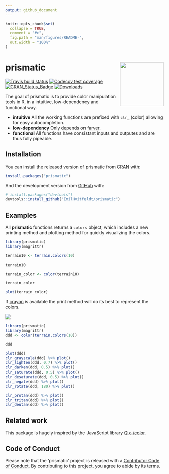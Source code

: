 ```yaml
---
output: github_document
---
```


<!-- README.md is generated from README.Rmd. Please edit that file -->

```r
knitr::opts_chunk$set(
  collapse = TRUE,
  comment = "#>",
  fig.path = "man/figures/README-",
  out.width = "100%"
)
```

# prismatic <img src='man/figures/logo.png' align="right" height="139" />

<!-- badges: start -->
[![Travis build status](https://travis-ci.org/EmilHvitfeldt/prismatic.svg?branch=master)](https://travis-ci.org/EmilHvitfeldt/prismatic)
[![Codecov test coverage](https://codecov.io/gh/EmilHvitfeldt/prismatic/branch/master/graph/badge.svg)](https://codecov.io/gh/EmilHvitfeldt/prismatic?branch=master)
[![CRAN\_Status\_Badge](http://www.r-pkg.org/badges/version/prismatic)](https://CRAN.R-project.org/package=prismatic)
[![Downloads](http://cranlogs.r-pkg.org/badges/prismatic)](https://CRAN.R-project.org/package=prismatic)
<!-- badges: end -->

The goal of prismatic is to provide color manipulation tools in R, in a intuitive, low-dependency and functional way.

- **intuitive** All the working functions are prefixed with `clr_` (**c**o**l**o**r**) allowing for easy autocompletion.
- **low-dependency** Only depends on [farver](https://github.com/thomasp85/farver).
- **functional** All functions have consistant inputs and outputes and are thus fully pipeable.

## Installation

You can install the released version of prismatic from [CRAN](https://CRAN.R-project.org) with:

``` r
install.packages("prismatic")
```

And the development version from [GitHub](https://github.com/) with:

``` r
# install.packages("devtools")
devtools::install_github("EmilHvitfeldt/prismatic")
```
## Examples

All **prismatic** functions returns a `colors` object, which includes a new printing method and plotting method for quickly visualizing the colors.

```r
library(prismatic)
library(magrittr)

terrain10 <- terrain.colors(10)

terrain10

terrain_color <- color(terrain10)

terrain_color

plot(terrain_color)
```

If [crayon](https://github.com/r-lib/crayon) is available the print method will do its best to represent the colors.

![](man/figures/sceenshot.png)

```r
library(prismatic)
library(magrittr)
ddd <- color(terrain.colors(10))

ddd

plot(ddd)
clr_grayscale(ddd) %>% plot()
clr_lighten(ddd, 0.7) %>% plot()
clr_darken(ddd, 0.5) %>% plot()
clr_saturate(ddd, 0.5) %>% plot()
clr_desaturate(ddd, 0.5) %>% plot()
clr_negate(ddd) %>% plot()
clr_rotate(ddd, 180) %>% plot()

clr_protan(ddd) %>% plot()
clr_tritan(ddd) %>% plot()
clr_deutan(ddd) %>% plot()
```

## Related work

This package is hugely inspired by the JavaScript library [Qix-/color](https://github.com/Qix-/color).

## Code of Conduct

Please note that the 'prismatic' project is released with a [Contributor Code of Conduct](https://github.com/EmilHvitfeldt/prismatic/blob/master/CODE_OF_CONDUCT.md). By contributing to this project, you agree to abide by its terms.
